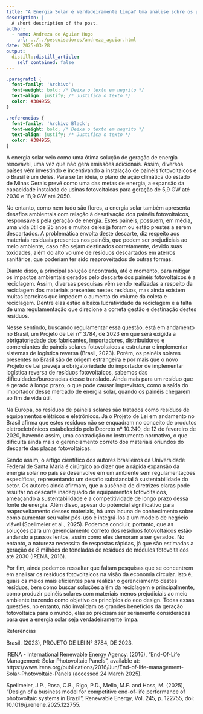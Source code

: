 ```yaml
---
title: "A Energia Solar é Verdadeiramente Limpa? Uma análise sobre os problemas dos resíduos fotovoltaicos"
description: |
  A short description of the post.
author:
  - name: Andreza de Aguiar Hugo
    url: ../../pesquisadores/andreza_aguiar.html
date: 2025-03-28
output:
  distill::distill_article:
    self_contained: false
---
```


```css
.paragrafo1 {
  font-family: 'Archivo';
  font-weight: bold; /* Deixa o texto em negrito */
  text-align: justify; /* Justifica o texto */
  color: #384955;
}

.referencias {
  font-family: 'Archivo Black';
  font-weight: bold; /* Deixa o texto em negrito */
  text-align: justify; /* Justifica o texto */
  color: #384955;
}
```

<p class="paragrafo1">A energia solar veio como uma ótima solução de geração de energia renovável, uma vez que não gera emissões adicionais. Assim, diversos países vêm investindo e incentivando a instalação de painéis fotovoltaicos e o Brasil é um deles. Para se ter ideia, o plano de ação climática do estado de Minas Gerais prevê como uma das metas de energia, a expansão da capacidade instalada de usinas fotovoltaicas para geração de 5,9 GW até 2030 e 18,9 GW até 2050.</p>


<p class="paragrafo1">No entanto, como nem tudo são flores, a energia solar também apresenta desafios ambientais com relação à desativação dos painéis fotovoltaicos, responsáveis pela geração de energia. Estes painéis, possuem, em média, uma vida útil de 25 anos e muitos deles já foram ou estão prestes a serem descartados. A problemática envolta deste descarte, diz respeito aos materiais residuais presentes nos painéis, que podem ser prejudiciais ao meio ambiente, caso não sejam destinados corretamente, devido suas toxidades, além do alto volume de resíduos descartados em aterros sanitários, que poderiam ter sido reaproveitados de outras formas.</p>


<p class="paragrafo1">Diante disso, a principal solução encontrada, até o momento, para mitigar os impactos ambientais gerados pelo descarte dos painéis fotovoltaicos é a reciclagem. Assim, diversas pesquisas vêm sendo realizadas a respeito da reciclagem dos materiais presentes nestes resíduos, mas ainda existem muitas barreiras que impedem o aumento do volume da coleta e reciclagem. Dentre elas estão a baixa lucratividade da reciclagem e a falta de uma regulamentação que direcione a correta gestão e destinação destes resíduos.</p>


<p class="paragrafo1">Nesse sentindo, buscando regulamentar essa questão, está em andamento no Brasil, um Projeto de Lei n° 3784, de 2023 em que será exigida a obrigatoriedade dos fabricantes, importadores, distribuidores e comerciantes de painéis solares fotovoltaicos a estruturar e implementar sistemas de logística reversa (Brasil, 2023). Porém, os painéis solares presentes no Brasil são de origem estrangeira e por mais que o novo Projeto de Lei preveja a obrigatoriedade do importador de implementar logística reversa de resíduos fotovoltaicos, sabemos das dificuldades/burocracias desse translado. Ainda mais para um resíduo que é gerado à longo prazo, o que pode causar imprevistos, como a saída do importador desse mercado de energia solar, quando os painéis chegarem ao fim de vida útil.</p>


<p class="paragrafo1">Na Europa, os resíduos de painéis solares são tratados como resíduos de equipamentos elétricos e eletrônicos. Já o Projeto de Lei em andamento no Brasil afirma que estes resíduos não se enquadram no conceito de produtos eletroeletrônicos estabelecido pelo Decreto nº 10.240, de 12 de fevereiro de 2020, havendo assim, uma contradição no instrumento normativo, o que dificulta ainda mais o gerenciamento correto dos materiais oriundos do descarte das placas fotovoltaicas.</p>


<p class="paragrafo1">Sendo assim, o artigo científico dos autores brasileiros da Universidade Federal de Santa Maria é cirúrgico ao dizer que a rápida expansão da energia solar no país se desenvolve em um ambiente sem regulamentações específicas, representando um desafio substancial à sustentabilidade do setor. Os autores ainda afirmam, que a ausência de diretrizes claras pode resultar no descarte inadequado de equipamentos fotovoltaicos, ameaçando a sustentabilidade e a competitividade de longo prazo dessa fonte de energia. Além disso, apesar do potencial significativo para reaproveitamento desses materiais, há uma lacuna de conhecimento sobre como aumentar seu valor pós-uso e integrá-los a um modelo de negócio viável (Spellmeier et al., 2025).
Podemos concluir, portanto, que as soluções para um gerenciamento correto dos resíduos fotovoltaicos estão andando a passos lentos, assim como eles demoram a ser gerados. No entanto, a natureza necessita de respostas rápidas, já que são estimadas a geração de 8 milhões de toneladas de resíduos de módulos fotovoltaicos até 2030 (IRENA, 2016).</p>


<p class="paragrafo1">Por fim, ainda podemos ressaltar que faltam pesquisas que se concentrem em analisar os resíduos fotovoltaicos na visão da economia circular. Isto é, quais os meios mais eficientes para realizar o gerenciamento destes resíduos, bem como buscar soluções além da reciclagem e principalmente, como produzir painéis solares com materiais menos prejudiciais ao meio ambiente trazendo como objetivo os princípios do eco design. Todas essas questões, no entanto, não invalidam os grandes benefícios da geração fotovoltaica para o mundo, elas só precisam ser seriamente consideradas para que a energia solar seja verdadeiramente limpa.</p>


<p class="referencias">Referências</p>

<p class="paragrafo1">Brasil. (2023), PROJETO DE LEI N° 3784, DE 2023.</p>

<p class="paragrafo1">IRENA - International Renewable Energy Agency. (2016), “End-Of-Life Management: Solar Photovoltaic Panels”, available at: https://www.irena.org/publications/2016/Jun/End-of-life-management-Solar-Photovoltaic-Panels (accessed 24 March 2025).</p>

<p class="paragrafo1">Spellmeier, J.P., Rosa, C.B., Rigo, P.D., Mello, M.F. and Hoss, M. (2025), “Design of a business model for competitive end-of-life performance of photovoltaic systems in Brazil”, Renewable Energy, Vol. 245, p. 122755, doi: 10.1016/j.renene.2025.122755.</p>
